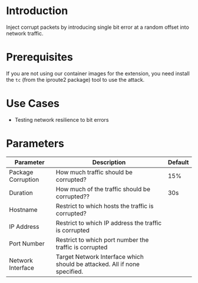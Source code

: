 # Introduction

Inject corrupt packets by introducing single bit error at a random offset into network traffic.

# Prerequisites

If you are not using our container images for the extension, you need install the `tc` (from the iproute2 package) tool to use the attack.


# Use Cases

* Testing network resilience to bit errors

# Parameters

| Parameter          | Description                                                               | Default |
|--------------------|---------------------------------------------------------------------------|---------|
| Package Corruption | How much traffic should be corrupted?                                     | 15%     |
| Duration           | How much of the traffic should be corrupted??                             | 30s     |
| Hostname           | Restrict to which hosts the traffic is corrupted?                         |         |
| IP Address         | Restrict to which IP address the traffic is corrupted                     |         |
| Port Number        | Restrict to which port number the traffic is corrupted                    |         |
| Network Interface  | Target Network Interface which should be attacked. All if none specified. |         |


